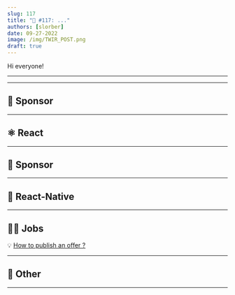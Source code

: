 ```yaml
---
slug: 117
title: "📨 #117: ..."
authors: [slorber]
date: 09-27-2022
image: /img/TWIR_POST.png
draft: true
---
```


Hi everyone!

<Todo/>

<!-- truncate -->

---


<Support/>

---

## 💸 Sponsor


<Sponsor1/>

---

## ⚛️ React


<ReactContent/>

<SubscribeFormEmbed />

---

## 💸 Sponsor


<Sponsor2/>

---

## 📱 React-Native


<ReactNativeContent/>

---

## 🧑‍💻 Jobs


<Jobs/>

💡 [How to publish an offer ?](https://thisweekinreact.com/sponsor)

---

## 🔀 Other


<OtherContent/>

---


<Meme/>
